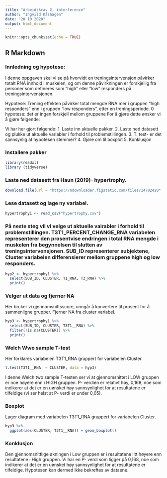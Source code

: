 ```yaml
---
title: "Arbeidskrav 2, interference"
author: "Ingvild Kåshagen"
date: "20 10 2020"
output: html_document
---
```


```r
knitr::opts_chunk$set(echo = TRUE)
```

## R Markdown

### Innledning og hypotese:
I denne oppgaven skal vi se på hvorvidt en treningsintervensjon påvirker totalt RNA innhold i muskelen, og om denne påvirkningen er forskjellig fra personer som defineres som "high" eller "low" responders på treningsintervensjonen. 

Hypotese: Trening effekten påvirker total mengde RNA mer i gruppen "high responders" enn i gruppen "low responders", etter en treningsperiode.
0 hypotese: det er ingen forskjell mellom gruppene
For å gjøre dette ønsker vi å gjøre følgende: 

Vi har her gjort følgende:
1. Laste inn aktuelle pakker.
2. Laste ned datasett og plukke ut aktuelle variabler i forhold til problemstillingen.
3. T. test- er det sannsynlig at hypotesen stemmer?
4. Gjøre om til boxplot
5. Konklusjon

### Installere pakker
```r
library(readxl)
library (tidyverse)

```

### Laste ned datasett fra Haun (2019)- hypertrophy.

```r
download.file(url = "https://ndownloader.figstatic.com/files/14702420", destfile = "hypertrophy.csv")
```
### Lese datasett og lage ny variabel.

```r
hypertrophy1 <- read_csv("hypertrophy.csv")
```


### På neste steg vil vi velge ut aktuelle vairabler i forhold til problemstillingen. T3T1_PERCENT_CHANGE_RNA variabelen representerer den prosentvise endringen i total RNA mengde i muskelen fra begynnelsen til slutten av treningsintervensjonen. SUB_ID representerer subjektene, Cluster variabelen differensierer mellom gruppene high og low responders. 


```r
hyp2 <- hypertrophy1 %>%
  select(SUB_ID, CLUSTER, T1_RNA, T3_RNA) %>%
  print()
```



### Velger ut data og fjerner NA
Her bruker vi gjennomsnittsscore, unngår å konvertere til prosent for å sammenligne grupper. Fjerner NA fra cluster variabel.

```r
hyp3 <- hypertrophy1 %>%
  select(SUB_ID, CLUSTER, T3T1__RNA) %>%
  filter(!is.na(CLUSTER)) %>%
  print()
```
### Welch Wwo sample T-test
Her forklares variabelen T3T1_RNA gruppert for variabelen Cluster. 

```r
t.test(T3T1__RNA  ~ CLUSTER, data = hyp3)
```

I denne Welch two sample T-testen ser vi at gjennomsnittet i LOW gruppen er noe høyere enn i HIGH gruppen. P- verdien er relativt høy, 0,168, noe som indikerer at det er en uønsket høy sannsynlighet for at resultatene er tilfeldige (vi ser helst at P- verdi er under 0,05).

### Boxplot 
Lager diagram med variabelen T3T1_RNA gruppert for variabelen Cluster.

```r
hyp3 %>%
  ggplot(aes(CLUSTER, T3T1__RNA)) + geom_boxplot()
```





### Konklusjon

Den gjennomsnittlige økningen i Low gruppen er i resultatene litt høyere enn resultatene i High gruppen. Vi har en P- verdi som ligger på 0,168, noe som indikerer at det er en uønsket høy sannsynlighet for at resultatene er tilfeldige. 
Hypotesen kan dermed ikke bekreftes av dataene.
